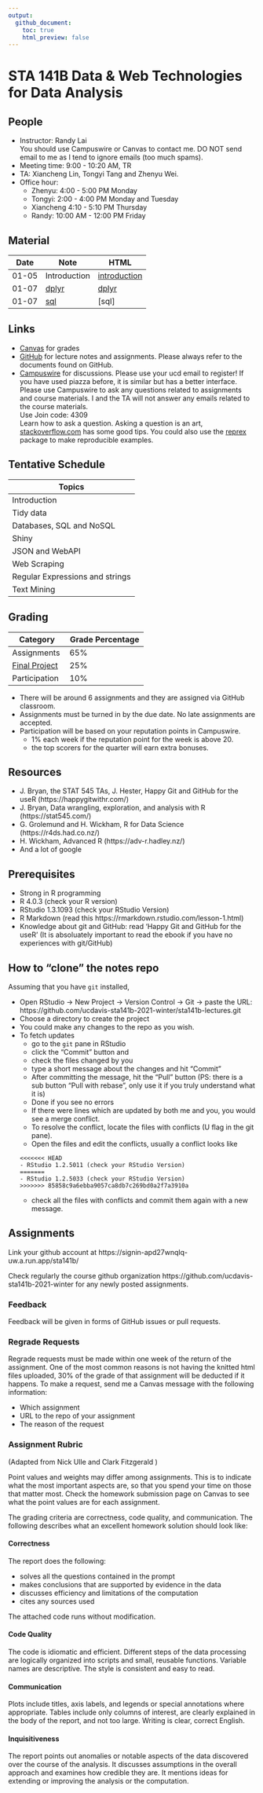 ```yaml
---
output:
  github_document:
    toc: true
    html_preview: false
---
```

# STA 141B Data & Web Technologies for Data Analysis

## People

- Instructor: Randy Lai<br>
  You should use Campuswire or Canvas to contact me. DO NOT send email to me as I tend to ignore emails (too much spams).
- Meeting time: 9:00 - 10:20 AM, TR
- TA: Xiancheng Lin, Tongyi Tang and Zhenyu Wei.
- Office hour:
  - Zhenyu: 4:00 - 5:00 PM Monday
  - Tongyi: 2:00 - 4:00 PM Monday and Tuesday
  - Xiancheng 4:10 - 5:10 PM Thursday
  - Randy: 10:00 AM - 12:00 PM Friday

## Material

| Date  | Note                          | HTML
| ----  | ----                          | ----
| 01-05 | Introduction                  | [introduction]
| 01-07 | [dplyr](ch01-dplyr/dplyr.Rmd) | [dplyr]
| 01-07 | [sql](ch02-sql/sql.Rmd) | [sql]



[introduction]: README.md
[dplyr]: https://ucdavis-sta141b-2021-winter.github.io/sta141b-lectures/ch01-dplyr/dplyr.html


## Links

- [Canvas](http://canvas.ucdavis.edu/) for grades
- [GitHub](https://github.com/ucdavis-sta141b-2021-winter) for lecture notes and assignments. Please always refer to the documents found on GitHub.
- [Campuswire](https://campuswire.com/c/GC093FD78) for discussions. Please use your ucd email to register! If you have used piazza before, it is similar but has a better interface. Please use Campuswire to ask any questions related to assignments and course materials. I and the TA will not answer any emails related to the course materials.<br>
Use Join code: 4309<br>
Learn how to ask a question. Asking a question is an art, [stackoverflow.com](https://stackoverflow.com/help/how-to-ask) has some good tips. You could also use the [reprex](https://reprex.tidyverse.org/) package to make reproducible examples.


## Tentative Schedule


| Topics                          |
| ------                          |
| Introduction                    |
| Tidy data                       |
| Databases, SQL and NoSQL        |
| Shiny                           |
| JSON and WebAPI                 |
| Web Scraping                    |
| Regular Expressions and strings |
| Text Mining                     |


## Grading


| Category      | Grade Percentage |
| ---           | ----             |
| Assignments   | 65%              |
| [Final Project](https://github.com/ucdavis-sta141b-2021-winter/sta141b-project) | 25%              |
| Participation | 10%               |

- There will be around 6 assignments and they are assigned via GitHub classroom.
- Assignments must be turned in by the due date. No late assignments are accepted.
- Participation will be based on your reputation points in Campuswire.
  - 1% each week if the reputation point for the week is above 20.
  - the top scorers for the quarter will earn extra bonuses.


## Resources

- J. Bryan, the STAT 545 TAs, J. Hester, Happy Git and GitHub for the useR (https://happygitwithr.com/)
- J. Bryan, Data wrangling, exploration, and analysis with R (https://stat545.com/)
- G. Grolemund and H. Wickham, R for Data Science (https://r4ds.had.co.nz/)
- H. Wickham, Advanced R (https://adv-r.hadley.nz/)
- And a lot of google

## Prerequisites

- Strong in R programming
- R 4.0.3 (check your R version)
- RStudio 1.3.1093 (check your RStudio Version)
- R Markdown (read this https://rmarkdown.rstudio.com/lesson-1.html)
- Knowledge about git and GitHub: read 'Happy Git and GitHub for the useR' (It is absoluately important to read the ebook if you have no experiences with git/GitHub)


## How to "clone" the notes repo

Assuming that you have `git` installed,

- Open RStudio -> New Project -> Version Control -> Git -> paste the URL: https://github.com/ucdavis-sta141b-2021-winter/sta141b-lectures.git
- Choose a directory to create the project
- You could make any changes to the repo as you wish.
- To fetch updates
    - go to the `git` pane in RStudio
    - click the "Commit" button and
    - check the files changed by you
    - type a short message about the changes and hit "Commit"
    - After committing the message, hit the "Pull" button (PS: there is a sub button "Pull with rebase", only use it if you truly understand what it is)
    - Done if you see no errors
    - If there were lines which are updated by both me and you, you would see a merge conflict.
    - To resolve the conflict, locate the files with conflicts (U flag in the git pane).
    - Open the files and edit the conflicts, usually a conflict looks like
    ```
    <<<<<<< HEAD
    - RStudio 1.2.5011 (check your RStudio Version)
    =======
    - RStudio 1.2.5033 (check your RStudio Version)
    >>>>>>> 85858c9a6ebba9057ca8db7c269bd0a2f7a3910a
    ```
    - check all the files with conflicts and commit them again with a new message.



## Assignments

Link your github account at https://signin-apd27wnqlq-uw.a.run.app/sta141b/

Check regularly the course github organization https://github.com/ucdavis-sta141b-2021-winter for any newly posted assignments.

### Feedback

Feedback will be given in forms of GitHub issues or pull requests.

### Regrade Requests

Regrade requests must be made within one week of the return of the assignment.
One of the most common reasons is not having the knitted html files uploaded, 30% of the grade of that assignment will be deducted if it happens. To make a request, send me a Canvas message with the following information:

- Which assignment
- URL to the repo of your assignment
- The reason of the request

### Assignment Rubric

(Adapted from Nick Ulle and Clark Fitzgerald )

Point values and weights may differ among assignments. This is to indicate what the most important aspects are, so that you spend your time on those that matter most. Check the homework submission page on Canvas to see what the point values are for each assignment.

The grading criteria are correctness, code quality, and communication. The following describes what an excellent homework solution should look like:

#### Correctness

The report does the following:

- solves all the questions contained in the prompt
- makes conclusions that are supported by evidence in the data
- discusses efficiency and limitations of the computation
- cites any sources used

The attached code runs without modification.

#### Code Quality

The code is idiomatic and efficient. Different steps of the data processing are logically organized into scripts and small, reusable functions. Variable names are descriptive. The style is consistent and easy to read.

#### Communication

Plots include titles, axis labels, and legends or special annotations where appropriate. Tables include only columns of interest, are clearly explained in the body of the report, and not too large. Writing is clear, correct English.

#### Inquisitiveness

The report points out anomalies or notable aspects of the data discovered over the course of the analysis. It discusses assumptions in the overall approach and examines how credible they are. It mentions ideas for extending or improving the analysis or the computation.
